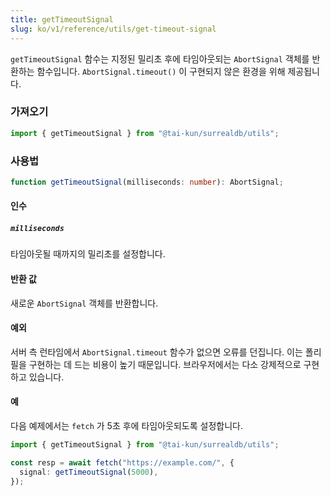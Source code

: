 ```yaml
---
title: getTimeoutSignal
slug: ko/v1/reference/utils/get-timeout-signal
---
```


`getTimeoutSignal` 함수는 지정된 밀리초 후에 타임아웃되는 `AbortSignal` 객체를 반환하는 함수입니다. `AbortSignal.timeout()` 이 구현되지 않은 환경을 위해 제공됩니다.

### 가져오기

```ts
import { getTimeoutSignal } from "@tai-kun/surrealdb/utils";
```

### 사용법

```ts
function getTimeoutSignal(milliseconds: number): AbortSignal;
```

#### 인수

##### `milliseconds`

타임아웃될 때까지의 밀리초를 설정합니다.

#### 반환 값

새로운 `AbortSignal` 객체를 반환합니다.

#### 예외

서버 측 런타임에서 `AbortSignal.timeout` 함수가 없으면 오류를 던집니다. 이는 폴리필을 구현하는 데 드는 비용이 높기 때문입니다. 브라우저에서는 다소 강제적으로 구현하고 있습니다.

#### 예

다음 예제에서는 `fetch` 가 5초 후에 타임아웃되도록 설정합니다.

```ts
import { getTimeoutSignal } from "@tai-kun/surrealdb/utils";

const resp = await fetch("https://example.com/", {
  signal: getTimeoutSignal(5000),
});
```

